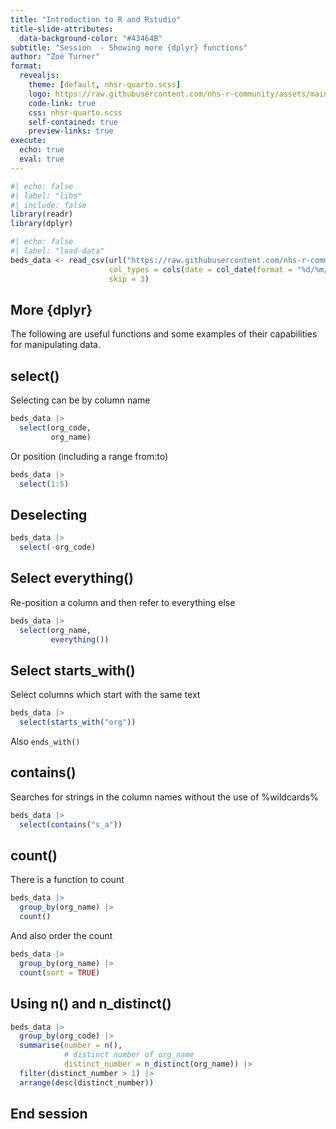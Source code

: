 ```yaml
---
title: "Introduction to R and Rstudio"
title-slide-attributes: 
  data-background-color: "#43464B"
subtitle: "Session  - Showing more {dplyr} functions"
author: "Zoë Turner"
format:
  revealjs:
    theme: [default, nhsr-quarto.scss]
    logo: https://raw.githubusercontent.com/nhs-r-community/assets/main/logo/nhsr-logo.svg
    code-link: true
    css: nhsr-quarto.scss
    self-contained: true
    preview-links: true
execute:
  echo: true
  eval: true
---
```



```r
#| echo: false
#| label: "libs"
#| include: false
library(readr)
library(dplyr)
```

```r
#| echo: false
#| label: "load-data"
beds_data <- read_csv(url("https://raw.githubusercontent.com/nhs-r-community/intro_r_data/main/beds_data.csv"), 
                      col_types = cols(date = col_date(format = "%d/%m/%Y")), 
                      skip = 3)
```

## More {dplyr}

The following are useful functions and some examples of their capabilities for manipulating data.


## select()

Selecting can be by column name

```r
beds_data |> 
  select(org_code, 
         org_name)
```

Or position (including a range from:to)

```r
beds_data |> 
  select(1:5)
```

## Deselecting

```r
beds_data |> 
  select(-org_code)
```

## Select everything()

Re-position a column and then refer to everything else

```r
beds_data |> 
  select(org_name,
         everything())
```

## Select starts_with()

Select columns which start with the same text

```r
beds_data |> 
  select(starts_with("org"))
```

Also `ends_with()`

## contains()

Searches for strings in the column names without the use of %wildcards%

```r
beds_data |> 
  select(contains("s_a"))
```

## count()

There is a function to count

```r
beds_data |> 
  group_by(org_name) |> 
  count() 
```

And also order the count

```r
beds_data |> 
  group_by(org_name) |> 
  count(sort = TRUE) 
```

## Using n() and n_distinct()

```r
beds_data |> 
  group_by(org_code) |> 
  summarise(number = n(),
            # distinct number of org_name
            distinct_number = n_distinct(org_name)) |> 
  filter(distinct_number > 1) |> 
  arrange(desc(distinct_number))
```

## End session